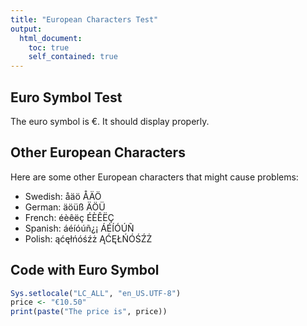 ```yaml
---
title: "European Characters Test"
output: 
  html_document:
    toc: true
    self_contained: true
---
```


## Euro Symbol Test

The euro symbol is €. It should display properly.

## Other European Characters

Here are some other European characters that might cause problems:

- Swedish: åäö ÅÄÖ
- German: äöüß ÄÖÜ
- French: éèêëç ÉÈÊËÇ
- Spanish: áéíóúñ¿¡ ÁÉÍÓÚÑ
- Polish: ąćęłńóśźż ĄĆĘŁŃÓŚŹŻ

## Code with Euro Symbol

```r
Sys.setlocale("LC_ALL", "en_US.UTF-8")
price <- "€10.50"
print(paste("The price is", price))
```
